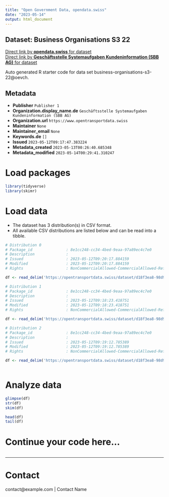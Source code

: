 ```yaml
---
title: "Open Government Data, opendata.swiss"
date: "2023-05-14"
output: html_document
---
```


## Dataset: Business Organisations S3 22



[Direct link by **opendata.swiss** for dataset](https://opendata.swiss/de/dataset/business-organisations-s3-22)<br>
[Direct link by **Geschäftsstelle Systemaufgaben Kundeninformation (SBB AG)** for dataset](https://opentransportdata.swiss/dataset/business-organisations-s3-22)

Auto generated R starter code for data set business-organisations-s3-22@oevch.

## Metadata

- **Publisher** `Publisher 1`
- **Organization.display_name.de** `Geschäftsstelle Systemaufgaben Kundeninformation (SBB AG)`
- **Organization.url** `https://www.opentransportdata.swiss`
- **Maintainer** `None`
- **Maintainer_email** `None`
- **Keywords.de** `[]`
- **Issued** `2023-05-12T09:17:47.383224`
- **Metadata_created** `2023-05-13T00:26:40.685348`
- **Metadata_modified** `2023-05-14T00:29:41.310247`


# Load packages

```r

library(tidyverse)
library(skimr)

```

# Load data

-   The dataset has 3 distribution(s) in CSV format.
-   All available CSV distributions are listed below and can be read into a tibble.

```r

# Distribution 0
# Package_id               : 8e1cc248-cc34-4bed-9eaa-97a89ec4c7e0
# Description              : 
# Issued                   : 2023-05-12T09:20:17.884159
# Modified                 : 2023-05-12T09:20:17.884159
# Rights                   : NonCommercialAllowed-CommercialAllowed-ReferenceRequired

df <- read_delim('https://opentransportdata.swiss/dataset/d18f3ea8-98d9-4f86-b755-5ee26a675136/resource/aa7ecd97-7230-4ae0-a0d7-935a0cd18c4d/download/future_timetable_business_organisation_versions_2023-05-12.csv')

# Distribution 1
# Package_id               : 8e1cc248-cc34-4bed-9eaa-97a89ec4c7e0
# Description              : 
# Issued                   : 2023-05-12T09:18:23.418751
# Modified                 : 2023-05-12T09:18:23.418751
# Rights                   : NonCommercialAllowed-CommercialAllowed-ReferenceRequired

df <- read_delim('https://opentransportdata.swiss/dataset/d18f3ea8-98d9-4f86-b755-5ee26a675136/resource/2c63e336-19f7-430d-9a70-bdaef123aa50/download/actual_date_business_organisation_versions_2023-05-12.csv')

# Distribution 2
# Package_id               : 8e1cc248-cc34-4bed-9eaa-97a89ec4c7e0
# Description              : 
# Issued                   : 2023-05-12T09:19:12.785389
# Modified                 : 2023-05-12T09:19:12.785389
# Rights                   : NonCommercialAllowed-CommercialAllowed-ReferenceRequired

df <- read_delim('https://opentransportdata.swiss/dataset/d18f3ea8-98d9-4f86-b755-5ee26a675136/resource/414ed6f3-490f-4ff2-a3d6-139f8a264116/download/full_business_organisation_versions_2023-05-12.csv')



```

# Analyze data

```r

glimpse(df)
str(df)
skim(df)

head(df)
tail(df)

```

# Continue your code here...

```r

```

------------------------------------------------------------------------

# Contact

contact@example.com | Contact Name
